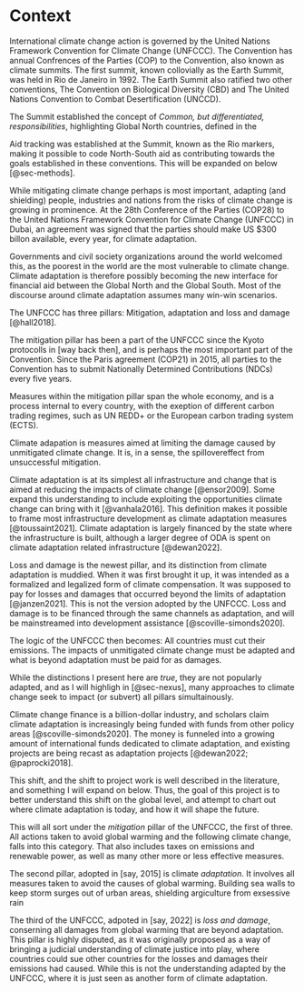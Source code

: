 # Context {#sec-context}

International climate change action is governed by the United Nations Framework Convention for Climate Change (UNFCCC). The Convention has annual Confrences of the Parties (COP) to the Convention, also known as climate summits. The first summit, known collovially as the Earth Summit, was held in Rio de Janeiro in 1992. The Earth Summit also ratified two other conventions, The Convention on Biological Diversity (CBD) and The United Nations Convention to Combat Desertification (UNCCD).

The Summit established the concept of *Common, but differentiated, responsibilities*, highlighting Global North countries, defined in the 

Aid tracking was established at the Summit, known as the Rio markers, making it possible to code North-South aid as contributing towards the goals established in these conventions. This will be expanded on below [@sec-methods].

While mitigating climate change perhaps is most important, adapting (and shielding) people, industries and nations from the risks of climate change is growing in prominence. At the 28th Conference of the Parties (COP28) to the United Nations Framework Convention for Climate Change (UNFCCC) in Dubai, an agreement was signed that the parties should make US $300 billon available, every year, for climate adaptation. 

Governments and civil society organizations around the world welcomed this, as the poorest in the world are the most vulnerable to climate change. Climate adaptation is therefore possibly becoming the new interface for financial aid between the Global North and the Global South. Most of the discourse around climate adaptation assumes many win-win scenarios. 

The UNFCCC has three pillars: Mitigation, adaptation and loss and damage [@hall2018]. 

The mitigation pillar has been a part of the UNFCCC since the Kyoto protocolls in [way back then], and is perhaps the most important part of the Convention. Since the Paris agreement (COP21) in 2015, all parties to the Convention has to submit Nationally Determined Contributions (NDCs) every five years.

Measures within the mitigation pillar span the whole economy, and is a process internal to every country, with the exeption of different carbon trading regimes, such as UN REDD+ or the European carbon trading system (ECTS). 

Climate adapation is measures aimed at limiting the damage caused by unmitigated climate change. It is, in a sense, the spillovereffect from unsuccessful mitigation.

Climate adaptation is at its simplest all infrastructure and change that is aimed at reducing the impacts of climate change [@ensor2009]. Some expand this understanding to include exploiting the opportunities climate change can bring with it [@vanhala2016]. This definition makes it possible to frame most infrastructure development as climate adaptation measures [@toussaint2021]. Climate adaptation is largely financed by the state where the infrastructure is built, although a larger degree of ODA is spent on climate adaptation related infrastructure [@dewan2022].

Loss and damage is the newest pillar, and its distinction from climate adaptation is muddied. When it was first brought it up, it was intended as a formalized and legalized form of climate compensation. It was supposed to pay for losses and damages that occurred beyond the limits of adaptation [@janzen2021]. This is not the version adopted by the UNFCCC. Loss and damage is to be financed through the same channels as adaptation, and will be mainstreamed into development assistance [@scoville-simonds2020].

The logic of the UNFCCC then becomes: All countries must cut their emissions. The impacts of unmitigated climate change must be adapted and what is beyond adaptation must be paid for as damages. 

While the distinctions I present here are *true*, they are not popularly adapted, and as I will highligh in [@sec-nexus], many approaches to climate change seek to impact (or subvert) all pillars simultainously. 


Climate change finance is a billion-dollar industry, and scholars claim climate adaptation is increasingly being funded with funds from other policy areas [@scoville-simonds2020]. The money is funneled into a growing amount of international funds dedicated to climate adaptation, and existing projects are being recast as adaptation projects [@dewan2022; @paprocki2018].

This shift, and the shift to project work is well described in the literature, and something I will expand on below. Thus, the goal of this project is to better understand this shift on the global level, and attempt to chart out where climate adaptation is today, and how it will shape the future.

This will all sort under the *mitigation* pillar of the UNFCCC, the first of three. All actions taken to avoid global warming and the following climate change, falls into this category. That also includes taxes on emissions and renewable power, as well as many other more or less effective measures. 

The second pillar, adopted in [say, 2015] is climate *adaptation*. It involves all measures taken to avoid the causes of global warming. Building sea walls to keep storm surges out of urban areas, shielding argiculture from exsessive rain

The third of the UNFCCC, adpoted in [say, 2022] is *loss and damage*, conserning all damages from global warming that are beyond adaptation. This pillar is highly disputed, as it was originally proposed as a way of bringing a judicial understanding of climate justice into play, where countries could sue other countries for the losses and damages their emissions had caused. While this is not the understanding adapted by the UNFCCC, where it is just seen as another form of climate adaptation.